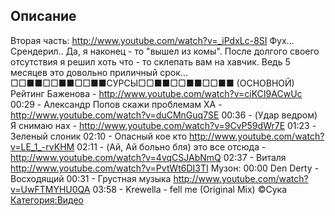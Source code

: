 
== Описание ==
Вторая часть: http://www.youtube.com/watch?v=_iPdxLc-8SI
Фух... Срендерил.. Да, я наконец - то "вышел из комы". После долгого своего отсутствия я решил хоть что - то склепать вам на хавчик. Ведь 5 месяцев это довольно приличный срок...
□□■■□□■■□□■■СУРСЫ□□■■□□■■□□■■
(ОСНОВНОЙ) Рейтинг Баженова - http://www.youtube.com/watch?v=ciKCI9ACwUc
00:29 - Александр Попов скажи проблемам ХА - http://www.youtube.com/watch?v=duCMnGuq7SE
00:36 - (Удар ведром) Я снимаю нах - http://www.youtube.com/watch?v=9CvP59dWr7E
01:23 - Зеленый слоник
02:10 - Опасный кое кто http://www.youtube.com/watch?v=LE_1_-rvKHM
02:11 - (Ай, Ай больно бля) это все отсюда - http://www.youtube.com/watch?v=4vqCSJAbNmQ
02:З7 - Виталя http://www.youtube.com/watch?v=PvtWt6DI3TI
Музон:
00:00 Den Derty - Восходящий
00:31 - Грустная музыка http://www.youtube.com/watch?v=UwFTMYHU0QA
03:58 - Krewella - fell me (Original Mix)
©Сука
[[Категория:Видео]]